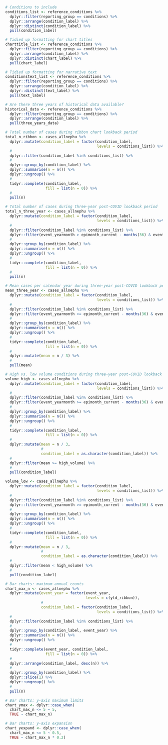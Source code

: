 
```r
# Conditions to include
conditions_list <- reference_conditions %>% 
  dplyr::filter(reporting_group == conditions) %>% 
  dplyr::arrange(condition_label) %>% 
  dplyr::distinct(condition_label) %>% 
  pull(condition_label)

# Tidied up formatting for chart titles
charttitle_list <- reference_conditions %>% 
  dplyr::filter(reporting_group == conditions) %>% 
  dplyr::arrange(condition_label) %>% 
  dplyr::distinct(chart_label) %>% 
  pull(chart_label)

# Tidied up formatting for narrative text
conditionstext_list <- reference_conditions %>% 
  dplyr::filter(reporting_group == conditions) %>% 
  dplyr::arrange(condition_label) %>% 
  dplyr::distinct(text_label) %>% 
  pull(text_label)

# Are there three years of historical data available?
historical_data <- reference_conditions %>% 
  dplyr::filter(reporting_group == conditions) %>% 
  dplyr::arrange(condition_label) %>% 
  pull(three_years_data)
```


```r
# Total number of cases during ribbon chart lookback period
total_n_ribbon <- cases_allnephu %>% 
  dplyr::mutate(condition_label = factor(condition_label,
                                         levels = conditions_list)) %>%
  #
  dplyr::filter(condition_label %in% conditions_list) %>% 
  #
  dplyr::group_by(condition_label) %>% 
  dplyr::summarise(n = n()) %>%
  dplyr::ungroup() %>% 
  #
  tidyr::complete(condition_label,
                  fill = list(n = 0)) %>% 
  #
  pull(n)

# Total number of cases during three-year post-COVID lookback period
total_n_three_year <- cases_allnephu %>% 
  dplyr::mutate(condition_label = factor(condition_label,
                                         levels = conditions_list)) %>%
  #
  dplyr::filter(condition_label %in% conditions_list) %>% 
  dplyr::filter(event_yearmonth > epimonth_current - months(36) & event_yearmonth <= epimonth_current) %>% 
  #
  dplyr::group_by(condition_label) %>% 
  dplyr::summarise(n = n()) %>%
  dplyr::ungroup() %>% 
  #
  tidyr::complete(condition_label,
                  fill = list(n = 0)) %>% 
  #
  pull(n)

# Mean cases per calendar year during three-year post-COVID lookback period
mean_three_year <- cases_allnephu %>% 
  dplyr::mutate(condition_label = factor(condition_label,
                                         levels = conditions_list)) %>%
  #
  dplyr::filter(condition_label %in% conditions_list) %>%
  dplyr::filter(event_yearmonth >= epimonth_current - months(36) & event_yearmonth < epimonth_current) %>% 
  #
  dplyr::group_by(condition_label) %>% 
  dplyr::summarise(n = n()) %>%
  dplyr::ungroup() %>% 
  #
  tidyr::complete(condition_label,
                  fill = list(n = 0)) %>% 
  #
  dplyr::mutate(mean = n / 3) %>% 
  #
  pull(mean)

# High vs. low volume conditions during three-year post-COVID lookback period
volume_high <- cases_allnephu %>% 
  dplyr::mutate(condition_label = factor(condition_label,
                                         levels = conditions_list)) %>%
  #
  dplyr::filter(condition_label %in% conditions_list) %>%
  dplyr::filter(event_yearmonth >= epimonth_current - months(36) & event_yearmonth < epimonth_current) %>% 
  #
  dplyr::group_by(condition_label) %>% 
  dplyr::summarise(n = n()) %>%
  dplyr::ungroup() %>% 
  #
  tidyr::complete(condition_label,
                  fill = list(n = 0)) %>% 
  #
  dplyr::mutate(mean = n / 3,
                #
                condition_label = as.character(condition_label)) %>% 
  #
  dplyr::filter(mean >= high_volume) %>% 
  #
  pull(condition_label)

volume_low <- cases_allnephu %>% 
  dplyr::mutate(condition_label = factor(condition_label,
                                         levels = conditions_list)) %>%
  #
  dplyr::filter(condition_label %in% conditions_list) %>%
  dplyr::filter(event_yearmonth >= epimonth_current - months(36) & event_yearmonth < epimonth_current) %>% 
  #
  dplyr::group_by(condition_label) %>% 
  dplyr::summarise(n = n()) %>%
  dplyr::ungroup() %>% 
  #
  tidyr::complete(condition_label,
                  fill = list(n = 0)) %>% 
  #
  dplyr::mutate(mean = n / 3,
                #
                condition_label = as.character(condition_label)) %>% 
  #
  dplyr::filter(mean < high_volume) %>% 
  #
  pull(condition_label)
```


```r
# Bar charts: maximum annual counts
chart_max_n <- cases_allnephu %>% 
  dplyr::mutate(event_year = factor(event_year,
                                    levels = c(ytd_ribbon)),
                #
                condition_label = factor(condition_label,
                                         levels = conditions_list)) %>%
  #
  dplyr::filter(condition_label %in% conditions_list) %>% 
  #
  dplyr::group_by(condition_label, event_year) %>% 
  dplyr::summarise(n = n()) %>%
  dplyr::ungroup() %>% 
  #
  tidyr::complete(event_year, condition_label,
                  fill = list(n = 0)) %>% 
  #
  dplyr::arrange(condition_label, desc(n)) %>%
  #
  dplyr::group_by(condition_label) %>% 
  dplyr::slice(1) %>% 
  dplyr::ungroup() %>%  
  #
  pull(n)

# Bar charts: y-axis maximum limits
chart_ymax <- dplyr::case_when(
  chart_max_n <= 5 ~ 5,
  TRUE ~ chart_max_n)

# Bar charts: y-axis expansion
chart_yexpand <- dplyr::case_when(
  chart_max_n <= 5 ~ 0.5,
  TRUE ~ chart_max_n * 0.2)
```


